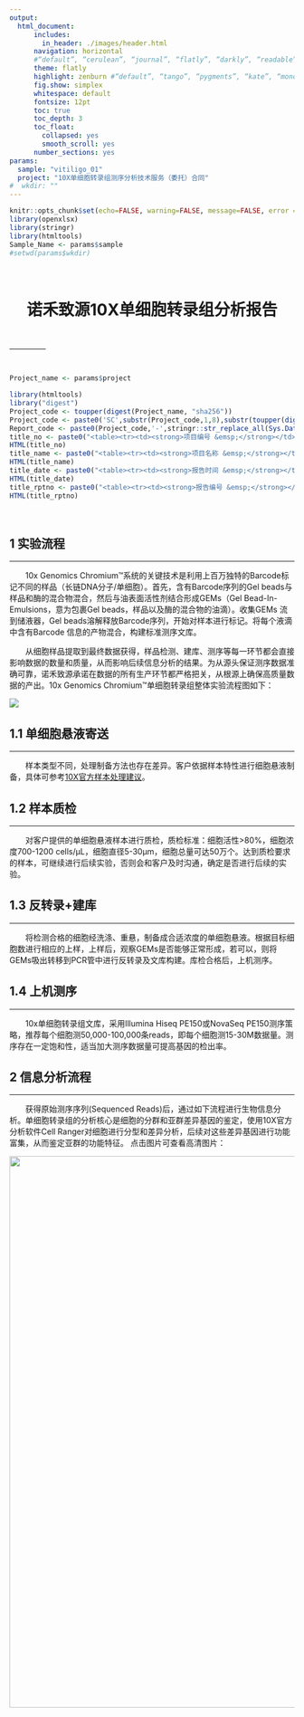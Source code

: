 ```yaml
---
output:
  html_document: 
      includes:
        in_header: ./images/header.html
      navigation: horizontal
      #“default”, “cerulean”, “journal”, “flatly”, “darkly”, “readable”, “spacelab”, “united”, “cosmo”, “lumen”, “paper”, “sandstone”, “simplex”, “yeti”
      theme: flatly
      highlight: zenburn #“default”, “tango”, “pygments”, “kate”, “monochrome”, “espresso”, “zenburn”, “haddock”, “breezedark”, “textmate”
      fig.show: simplex
      whitespace: default
      fontsize: 12pt
      toc: true
      toc_depth: 3
      toc_float:
        collapsed: yes
        smooth_scroll: yes
      number_sections: yes
params:
  sample: "vitiligo_01"
  project: "10X单细胞转录组测序分析技术服务（委托）合同"
#  wkdir: ""
---
```


```r
knitr::opts_chunk$set(echo=FALSE, warning=FALSE, message=FALSE, error = FALSE)
library(openxlsx)
library(stringr)
library(htmltools)
Sample_Name <- params$sample
#setwd(params$wkdir)
```

<br>
<div class="jumbotron">

<div class="fluid-row" id="header">
  <h1 class="title toc-ignore"><center>
  <strong>诺禾致源10X单细胞转录组分析报告</strong>
    </center></h1>
</div>
<br>

&emsp;  |  &emsp;
------- | --------
```r
Project_name <- params$project

library(htmltools)
library("digest")
Project_code <- toupper(digest(Project_name, "sha256"))
Project_code <- paste0('SC',substr(Project_code,1,8),substr(toupper(digest(Sys.info()['user'], 'md5')),1,8))
Report_code <- paste0(Project_code,'-',stringr::str_replace_all(Sys.Date(),'-',''))
title_no <- paste0("<table><tr><td><strong>项目编号 &emsp;</strong></td>  <td>",Project_code,"</td></tr></table> ")
HTML(title_no)
title_name <- paste0("<table><tr><td><strong>项目名称 &emsp;</strong></td>  <td>",Project_name,"</td></tr></table> ")
HTML(title_name)
title_date <- paste0("<table><tr><td><strong>报告时间 &emsp;</strong></td> <td>",Sys.Date(),"</td></tr></table>")
HTML(title_date)
title_rptno <- paste0("<table><tr><td><strong>报告编号 &emsp;</strong></td> <td>",Report_code,"</td></tr></table> <br> <br>")
HTML(title_rptno)
```

</div>


<br>








<div id="实验流程" class="section level1">
<h1><span class="header-section-number">1</span> <strong>实验流程</strong></h1>
<hr />
<p>&emsp;&emsp;10x Genomics Chromium™系统的关键技术是利用上百万独特的Barcode标记不同的样品（长链DNA分子/单细胞）。首先，含有Barcode序列的Gel beads与样品和酶的混合物混合，然后与油表面活性剂结合形成GEMs（Gel Bead-In-Emulsions，意为包裹Gel beads，样品以及酶的混合物的油滴）。收集GEMs 流到储液器，Gel beads溶解释放Barcode序列，开始对样本进行标记。将每个液滴中含有Barcode 信息的产物混合，构建标准测序文库。</p>
<p>&emsp;&emsp;从细胞样品提取到最终数据获得，样品检测、建库、测序等每一环节都会直接影响数据的数量和质量，从而影响后续信息分析的结果。为从源头保证测序数据准确可靠，诺禾致源承诺在数据的所有生产环节都严格把关，从根源上确保高质量数据的产出。10x Genomics Chromium™单细胞转录组整体实验流程图如下：</p>
<p><img class="normal" src="./images/experiment_process.png"></p>


<div id="单细胞悬液寄送" class="section level2">
<h2><span class="header-section-number">1.1</span> <strong>单细胞悬液寄送</strong></h2>
<hr />
<p>&emsp;&emsp;样本类型不同，处理制备方法也存在差异。客户依据样本特性进行细胞悬液制备，具体可参考<a href="https://community.10xgenomics.com/t5/Single-Cell-Sample-Prep/bd-p/sample-prep-single-cell">10X官方样本处理建议</a>。</p>
</div>
<div id="样本质检" class="section level2">
<h2><span class="header-section-number">1.2</span> <strong>样本质检</strong></h2>
<hr />
<p>&emsp;&emsp;对客户提供的单细胞悬液样本进行质检，质检标准：细胞活性&gt;80%，细胞浓度700-1200 cells/μL，细胞直径5-30μm，细胞总量可达50万个。达到质检要求的样本，可继续进行后续实验，否则会和客户及时沟通，确定是否进行后续的实验。</p>
</div>
<div id="反转录建库" class="section level2">
<h2><span class="header-section-number">1.3</span> <strong>反转录+建库</strong></h2>
<hr />
<p>&emsp;&emsp;将检测合格的细胞经洗涤、重悬，制备成合适浓度的单细胞悬液。根据目标细胞数进行相应的上样，上样后，观察GEMs是否能够正常形成，若可以，则将GEMs吸出转移到PCR管中进行反转录及文库构建。库检合格后，上机测序。</p>
</div>
<div id="上机测序" class="section level2">
<h2><span class="header-section-number">1.4</span> <strong>上机测序</strong></h2>
<hr />
<p>&emsp;&emsp;10x单细胞转录组文库，采用Illumina Hiseq PE150或NovaSeq PE150测序策略，推荐每个细胞测50,000-100,000条reads，即每个细胞测15-30M数据量。测序存在一定饱和性，适当加大测序数据量可提高基因的检出率。</p>


</div>
</div>
<div id="信息分析流程" class="section level1">
<h1><span class="header-section-number">2</span> <strong>信息分析流程</strong></h1>
<hr />
<p>&emsp;&emsp;获得原始测序序列(Sequenced Reads)后，通过如下流程进行生物信息分析。单细胞转录组的分析核心是细胞的分群和亚群差异基因的鉴定，使用10X官方分析软件Cell Ranger对细胞进行分型和差异分析，后续对这些差异基因进行功能富集，从而鉴定亚群的功能特征。 点击图片可查看高清图片：</p>
<p class="center">
<a href="src/images/pipeline.pdf" target="_blank"><img src="./images/pipeline.png" width="150%" height="50%" /></a>
</p>

</div>
<div id="质控分析" class="section level1">
<h1><span class="header-section-number">3</span> <strong>质控分析</strong></h1>
<div id="原始测序数据说明" class="section level2">
<h2><span class="header-section-number">3.1</span> <strong>原始测序数据说明</strong></h2>
<hr />
<p>&emsp;&emsp;高通量测序（如Illumina HiSeq PE125/PE150）下机得到的原始图像文件经CASAVA碱基识别转化为测序读段（Sequenced Reads），以FASTQ格式存储。FASTQ是一种存储生物序列及相应质量值的常用文本格式，以Illumina HiSeq PE150测序数据为例，双端长度均为150bp，10x文库read1的前26bp为细胞barcode和UMI信息，是区分read2来自哪个细胞的重要依据，26bp后的碱基为非有效数据，read2均为有效数据。</p>
<p>&emsp;&emsp;fastq格式文件中每个read由四行描述信息组成，如下所示：</p>
<pre><code>@ST-E00310:278:HF3GJALXX:5:1101:6745:1924 1:N:0:ACGCTCGA  
TTTGGGCCCTTGGCAATGAATGTTGCCACCACTGTTCTGGGTGCAGAGGGGAAATGG
+  
AA&amp;lt-FJFJ7J&amp;ltJJFFJJFJJJ&amp;ltFJJJJJJJJFJJJJFJJJJJAFJ7FJJJJ  
@ST-E00310:278:HF3GJALXX:5:1101:6908:1924 1:N:0:ACGCTCGA  </code></pre>
<p>&emsp;&emsp;上述文件中第一行以“@”开头，随后为Illumina测序标识符(Squence Identifiers)和描述文字；第二行是测序片段的碱基序列；第三行以“+”开头，随后为Illumina测序标识符(也可为空)；第四行是测序片段每个碱基相对应的测序质量值，该行中每个字符对应的ASCII值减去33，即为该碱基的测序质量值。</p>


</div>
<div id="rawdata数据质量评估" class="section level2">
<h2><span class="header-section-number">3.2</span> <strong>RawData数据质量评估</strong></h2>
<hr />
<p>&emsp;&emsp;通过测序可以获得海量的数据信息，如何从得到的数据中获取合格的数据是信息分析的基础。因此对下机数据进行质量控制（QC）是数据分析的首项内容。fastp是目前常用的数据质量评估软件。采用fastp对下机后的数据（raw reads）质量进行基本的统计。原始下机数据根据index，lane或测序的时间不同，统一按照样本名称-1,2,3,4…依次排序命名，R1、R2为样品的read1和read2。数据质量会直接影响后续信息分析的结果。统计原始数据的质量和产出情况，汇总结果如下表所示：</p>

```r
dataFilter <- read.table('./1.QC/1.dataTable/datatable.txt', header = TRUE)
DT::datatable(dataFilter,rownames = FALSE,
extensions ="Buttons", 
options = list(
dom = 'Bfrtip',
buttons = c('copy', 'csv', 'excel'),
fixedHeader = TRUE,
autoWidth = FALSE,
initComplete = htmlwidgets::JS(
    "function(settings, json) {",
    "$(this.api().table().header()).css({'background-color': '#4F94CD', 'color': '#fff'});",
    "}")
),
editable = list(target = 'row'))
```

<p class="tremark"><small>
<strong><font face="Times New Roman">LibraryID</font></strong>：文库号<br /> 
<strong><font face="Times New Roman">Sample name</font></strong>：样品名<br /> 
<strong><font face="Times New Roman">Raw reads</font></strong>：原始数据中的read pairs数<br /> 
<strong><font face="Times New Roman">Raw Bases(G)</font></strong>：原始数据的碱基数<br /> 
<strong><font face="Times New Roman">Q20(%)</font></strong>：Phred数值大于20的碱基占总碱基的百分比<br /> 
<strong><font face="Times New Roman">Q30(%)</font></strong>：Phred数值大于30的碱基占总碱基的百分比<br /> 
<strong><font face="Times New Roman">GC content(%)</font></strong>：clean reads中G与C占四种碱基的百分比
</small></p>
<p class="paragraph"><small>
<b>fastp QC-Report: </b><a href="QC-Report/QC-X101SC19102815-Z01-J002-B2-37.html" title="点击打开" target="_blank">QC-Report.html</a>
</small></p>


</div>
<div id="数据统计cell-ranger" class="section level2">
<h2><span class="header-section-number">3.3</span> <strong>数据统计(Cell Ranger)</strong></h2>
<hr />
<p>&emsp;&emsp;Cell Ranger是由10x genomic公司官方提供的专门用于其单细胞转录组数据分析的软件包。Cell Ranger将前面产生的fastq测序数据比对到参考基因组上进行细胞和UMI计数，生成细胞-基因表达矩阵。</p>
<p><font size="3"><strong>（1）比对</strong></p>
<p>&emsp;&emsp;Cell Ranger使用的比对软件是star，将reads比对到参考基因组上后使用GTF注释文件进行校正，并区分出外显子区、内含子区、基因间区。具体的区分规则为：至少50% 比对到外显子上reads记为外显子区、将比对到非外显子区且与内含子区有交集的reads记为内含子区、除此之外均为基因间区。具体算法可参考<a href="https://support.10xgenomics.com/single-cell-gene-expression/software/pipelines/latest/algorithms/overview">10X官网</a>。</p>
<p><font size="3"><strong>（2） 细胞计数</strong></p>
<p>&emsp;&emsp;Cell Ranger能够通过输入数据的barcode将每个细胞的reads区分出来，经过过滤筛选处理将统计出样品中的细胞数量、细胞的reads数和检测到的基因数。Cell Ranger 首先指定一个期望细胞数(N，默认为3000)，然后将barcodes按照各自的UMI总数由高到低进行排序，取前N个UMI数值的99%分位数为最大估算UMI总数(m)，将UMI数目超过m/10的barcodes作为最终捕获到的细胞。当有多个参考基因组（如人H和鼠M）时，Cell Ranger可以通过多基因组分析区分多物种混合建库的样品，主要根据barcode内每个物种对应的UMI数量进行区分，将其分成H和M两类。最后还会根据H，M各自UMI的分布和最大似然估计法估计多细胞比例(multiplet rate)，即(H,M)、(H,H)、(M,M)三种类型的多细胞占比。</p>
<p>&emsp;&emsp;Cell Ranger 3.0引入了一种改进的细胞计数算法，该算法能够更好地识别低RNA含量的细胞群体，特别是当低RNA含量的细胞与高RNA含量的细胞混合时。该算法分为两步：第一步用上面的方法确定高RNA含量的barcode；在第二步中，选择一组具有低UMI计数的barcode，这些barcode可能表示“空的”GEM分区，建立RNA图谱背景模型。利用Simple Good-Turing smoothing平滑算法，对典型空GEM集合中未观测到的基因进行非零模型估计。最后，将第一步中未作为细胞计数的barcode RNA图谱与背景模型进行比较，其RNA谱与背景模型存在较大差异的barcode用于低RNA含量的细胞计数。当有多个参考基因组（如人H和鼠M）时，Cell Ranger可以通过多基因组分析区分多物种混合建库的样品，主要根据barcode内每个物种对应的UMI数量进行区分，将其分成H和M两类。最后还会根据H，M各自UMI的分布和最大似然估计法估计多细胞比例(multiplet rate)，即(H,M)、(H,H)、(M,M)三种类型的多细胞占比。</p>
<p>&emsp;&emsp;基于Cell Ranger进行基本的数据分析，主要结果包括：实验捕获的细胞数目统计、检测到的gene数目统计、测序数据的产出和质量统计、参考基因组比对情况等。该项目每个样本的统计结果如下：</p>
<p>
</p>

```r
dataFilter <- read.csv(paste0('./2.Summary/',Sample_Name,'/metrics_summary.csv'))
DT::datatable(dataFilter,rownames = FALSE,
extensions ="Buttons", 
options = list(
dom = 'Bfrtip',
buttons = c('copy', 'csv', 'excel'),
fixedHeader = TRUE,
scrollX = TRUE, 
autoWidth = TRUE,
initComplete = htmlwidgets::JS(
    "function(settings, json) {",
    "$(this.api().table().header()).css({'background-color': '#4F94CD', 'color': '#fff'});",
    "}")
),
editable = list(target = 'row'))
```

<p>
</p>
<p class="tremark"><small>
<strong><font face="Times New Roman">Estimated Number of Cells</font></strong>：预估到的细胞数量，根据rawdata中每条reads的barcode和UMI信息,估算的细胞总数<br /> 
<strong><font face="Times New Roman">Mean Reads per Cell</font></strong>：根据测序数据量及细胞数量，计算得到的平均每个细胞中测到的reads数量<br />
<strong><font face="Times New Roman">Median Genes per Cell</font></strong>：单个细胞中检测到基因数目的中位数<br /> 
<strong><font face="Times New Roman">Number of Reads</font></strong>：测序得到总reads数<br />
<strong><font face="Times New Roman">Valid Barcodes</font></strong>：有效的barcodes数目<br />
<strong><font face="Times New Roman">Reads Mapped Confidently to Transcriptome</font></strong>：比对到转录本上的reads占整体的比例<br /> 
<strong><font face="Times New Roman">Reads Mapped Confidently to Exonic Regions</font></strong>：比对到外显子上的reads占整体的比例<br /> 
<strong><font face="Times New Roman">Reads Mapped Confidently to Intronic Regions</font></strong>：比对到内含子上的reads占整体的比例<br /> 
<strong><font face="Times New Roman">Reads Mapped Confidently to Intergenic Regions</font></strong>：比对到基因间区的reads占整体的比例<br /> 
<strong><font face="Times New Roman">Sequencing Saturation</font></strong>：测序的饱和度<br /> 
<strong><font face="Times New Roman">Q30 Bases in Barcode</font></strong>：barcode的Q30值<br /> 
<strong><font face="Times New Roman">Q30 Bases in RNA Read</font></strong>：测序序列的Q30值<br /> 
<strong><font face="Times New Roman">Q30 Bases in UMI</font></strong>：UMI 的Q30值<br /> 
<strong><font face="Times New Roman">Estimated Number of Cells</font></strong>：预估的细胞数量<br /> 
<strong><font face="Times New Roman">Fraction Reads in Cells</font></strong>：细胞中有效reads的比例<br /> 
<strong><font face="Times New Roman">Mean Reads per Cell</font></strong>：单个细胞中的平均reads数<br /> 
<strong><font face="Times New Roman">Median Genes per Cell</font></strong>：单个细胞中检测到基因数目的中位数<br /> 
<strong><font face="Times New Roman">Total Genes Detected</font></strong>：检测到的总基因数量<br />
<strong><font face="Times New Roman">Median UMI Counts per Cell</font></strong>：单个细胞中UMI counts的中位数<br />
</small></p>
<p>CellRanger web 详细报告如下超链接：</p>
<p class="paragraph"><small>
<strong><font face="Times New Roman">SRR7722937</font></strong>: <a href="./Result/2.Summary/SRR7722937/web_summary.html" title="点击打开" target="_blank">SRR7722937_web_summary.html</a>
</small></p>


</div>
<div id="细胞过滤cell-filtering" class="section level2">
<h2><span class="header-section-number">3.4</span> <strong>细胞过滤(Cell filtering)</strong></h2>
<hr />
<p>&emsp;&emsp;得到Cell Ranger生成的基因表达矩阵之后，我们会根据基因检出数，线粒体UMI占比等指标对细胞进行再次过滤（针对人、小鼠、大鼠样本类型），并使用DoubletFinder预测 scRNA-sequecing data中的doublets，去除数据集中的多细胞，以保证后续分析结果的可靠性和准确性。每个样本细胞的基因检出数，Cell QC 信息如下：</p>

```r
dataFilter <- read.csv(paste0('./3.Cell_filtering/',Sample_Name,'/',Sample_Name,'_filtered_information.csv'))
DT::datatable(dataFilter,rownames = FALSE,
extensions ="Buttons", 
options = list(
dom = 'Bfrtip',
buttons = c('copy', 'csv', 'excel'),
fixedHeader = TRUE,
scrollX = TRUE, 
autoWidth = TRUE,
initComplete = htmlwidgets::JS(
    "function(settings, json) {",
    "$(this.api().table().header()).css({'background-color': '#4F94CD', 'color': '#fff'});",
    "}")
),
editable = list(target = 'row'))
```

<p>
</p>
<p class="tremark"><small>
<strong><font face="Times New Roman">min.cells</font></strong>：基因有表达的最小细胞数，即基因至少在几个细胞中表达，小于该值的基因被过滤掉<br /> 
<strong><font face="Times New Roman">low.thresholds_nGene</font></strong>：细胞检出基因数的最小阈值，即小于该值的细胞被过滤掉<br /> 
<strong><font face="Times New Roman">high.thresholds_nGene</font></strong>：细胞检出基因数的最大阈值，即大于该值的细胞被过滤掉<br /> 
<strong><font face="Times New Roman">high.thresholds_percent.mito</font></strong>：线粒体基因UMI占比的最大阈值，即大于该值的细胞被过滤掉<br /> 
<strong><font face="Times New Roman">high.thresholds_percent.HB</font></strong>：红细胞基因UMI最大占比的阈值，即大于该值的细胞被过滤掉<br /> 
<strong><font face="Times New Roman">gene_number</font></strong>：过滤前的基因数目 <br /> 
<strong><font face="Times New Roman">cell_number</font></strong>：过滤前的细胞数目<br /> 
<strong><font face="Times New Roman">nGene_median</font></strong>：过滤前基因检出数的中值<br />
<strong><font face="Times New Roman">gene_number_filtered</font></strong>：过滤后的基因数目<br /> 
<strong><font face="Times New Roman">cell_number_filtered</font></strong>：过滤后的细胞数目<br /> 
<strong><font face="Times New Roman">nGene_median_filtered</font></strong>：过滤后基因检出数的中值<br />
</small></p>
<p>
</p>
<p>对上述过滤条件的可视化结果如下：</p>

<div>
<ul class="btn-group">
<li class="dropdown active" style="list-style-type: none;">
<a href="#" class="btn btn-primary dropdown-toggle btn-sm" data-toggle="dropdown" aria-expanded="false"><strong>Cell filtering</strong><span class="caret"></span> </a>
<ul class="dropdown-menu">

```r
fnm <- dir(paste0('./3.Cell_filtering/',Sample_Name), pattern = 'cluster_UMAP.png|cluster_UMAP_single_doublt.png|nGene_nUMI_mito_HB.png|nGene_nUMI_mito_HB_relation.png', recursive = TRUE)
fnm <- str_replace(fnm,'.png','')
pnm <- paste0('<li class><a href="#Cell_filtering', fnm, '" data-toggle="tab" aria-expanded="false">', fnm, '</a></li>')
dnm <- pnm[[1]]
for (p in pnm[-1]) {
  dnm <- paste0(dnm,p)
}
HTML(dnm)
```

</ul>
</li>
</ul>
<div id="myTabContent" class="tab-content" align="center">

```r
contn <- paste0('<div id="Cell_filtering', fnm, '" class="tab-pane fade"><img src="./3.Cell_filtering/',Sample_Name, '/',fnm, '.png" /></div>')
dcont <- paste0('<div id="Cell_filtering', fnm[[1]], '" class="tab-pane fade active in"><img src="./3.Cell_filtering/',Sample_Name, '/', fnm[[1]], '.png" /></div>')
for (q in contn[-1]) {
  dcont <- paste0(dcont, q)
}
HTML(dcont)
```
</div>
</div>

<p class="tremark"><small>
<strong><font face="Times New Roman">cluster_UMAP</font></strong>：未去除多细胞时的Seurat 绘制UMAP结果<br /> 
<strong><font face="Times New Roman">cluster_UMAP_single_doublt</font></strong>：多细胞检出UMAP展示：Doublet为DoubletFinder识别的多细胞<br /> 
<strong><font face="Times New Roman">nGene_nUMI_mito_HB</font></strong>：Seurat 绘制 nCount/nFeatuer/mito/HB占比分布情况<br /> 
<strong><font face="Times New Roman">nGene_nUMI_mito_HB_relation</font></strong>：Seurat 绘制 nFeatuer/mito/HB随nCount的变化关系<br /> 
<small><strong><font face="Times New Roman" color="#FF0000">注：</strong>Cell filtering 使用的软件包是Seurat和DoubletFinder，这里的分群结果只是初步质控可视化展示，不是最终分群结果</font>。</small>
</small></p>
<p>
</p>


</div>
<div id="样本tsneumap分型分析" class="section level2">
<h2><span class="header-section-number">3.5</span> <strong>样本tSNE/UMAP分型分析</strong></h2>
<hr />
<p>&emsp;&emsp;基于过滤之后的细胞-基因表达矩阵，Cell Ranger通过降维和聚类进行细胞分型，具体如下：</p>
<p>1）降维</p>
<p>&emsp;&emsp;主成分分析（PCA，Principal Component Analysis），是一种应用方差分解，对多维数据进行降维，从而提取出数据中最主要结构的方法。应用PCA分析， 能够提取出最大程度反映细胞间表达模式差异的几个坐标轴（比如降到10维,即前10个主成分），将多维数据的差异反映在低维度上，进而揭示复杂数据背后的简单规律。t-分布邻域嵌入算法（t-SNE，t-Stochastic Neighbor Embedding）与UMAP（一致流形逼近与投影，Uniform Manifold Approximation and Projection）是目前机器学习领域非常流行的对高维度数据进行降维的非线性非监督降维方法，可以有效地将高维度数据转换成二维图像。Cell Ranger将PCA降维后的数据传递到t-SNE与UMAP进行二维可视化展示(Van der Maaten, 2014)，细胞之间的基因表达模式越相似，在t-SNE/UMAP图中的距离也越接近。</p>
<p>2）聚类</p>
<p>&emsp;&emsp;Cell Ranger使用两种不同的方法用于对表达相似的细胞聚类:</p>
<ul>
<li>Graph-based</li>
</ul>
<p>&emsp;&emsp;图聚类算法包括两步：首先用PCA降维的数据构建一个细胞间的k近邻稀疏矩阵，即将一个细胞与其欧式距离上最近的k个细胞聚为一类，然后在此基础上用Louvain算法进行模块优化(Blondel, Guillaume, Lambiotte, &amp; Lefebvre, 2008)，旨在找到图中高度连接的模块。最后通过层次聚类将位于同一区域内没有差异表达基因(B-H adjusted p-value 低于0.05)的cluster进一步融合，重复该过程直到没有clusters可以合并。</p>
<ul>
<li>K-Means</li>
</ul>
<p>&emsp;&emsp;k-means算法随机在PCA降维的空间中适当选取k个聚类质心点，对于每一个细胞计算其应该属于的cluster，然后对于每一个cluster重新计算该cluster的质心，重复该过程直到收敛。注意这里的k是事先给定的亚群数目（与图聚类算法的k意义不同），质心代表对属于同一个cluster的细胞中心点的猜测。k-means可说是最简单、最经典的聚类算法。</p>
<p>&emsp;&emsp;每个样本Graph-based和K-Means分型结果的tSNE结果展示如下。如果信息搜集表中含有多样本整合分析，则会展示多样本tSNE/UMAP图(以cluster或样本标记)。</p>


<div>
<ul class="btn-group">
<li class="dropdown active" style="list-style-type: none;">
<a href="#" class="btn btn-primary dropdown-toggle btn-sm" data-toggle="dropdown" aria-expanded="false"><strong>tSNE/UMAP</strong><span class="caret"></span> </a>
<ul class="dropdown-menu">

```r
fnm <- dir(paste0('./4.1.Analysis_CellRanger/', Sample_Name),pattern = '_graphbased_clustering.png|_allkmeans_clustering.png|_allkmeans_clustering_umap.png', recursive = TRUE)
fnm <- str_replace(fnm,'.png','')
fullnm <- stringr::str_replace_all(fnm,'/','>')
idnm <- stringr::str_replace_all(fnm,'/','')
pnm <- paste0('<li class><a href="#CellRanger', idnm, '" data-toggle="tab" aria-expanded="false">', fullnm, '</a></li>')
dnm <- pnm[[1]]
for (p in pnm[-1]) {
  dnm <- paste0(dnm,p)
}
HTML(dnm)
```

</ul>
</li>
</ul>
<div id="myTabContent" class="tab-content" align="center">

```r
contn <- paste0('<div id="CellRanger', idnm, '" class="tab-pane fade"><img src="./4.1.Analysis_CellRanger/',Sample_Name, '/',fnm,'.png" /></div>')
dcont <- paste0('<div id="CellRanger', idnm[[1]], '.png" class="tab-pane fade active in"><img src="./4.1.Analysis_CellRanger/',Sample_Name, '/', fnm[[1]], '.png" /></div>')
for (q in contn[-1]) {
  dcont <- paste0(dcont, q)
}
HTML(dcont)
```
</div>
</div>




<ul>
<li>不同聚类结果比较</li>
</ul>
<p>&emsp;&emsp;桑基图是一种方便说明信息流动的图形，我们可用于比较不同聚类分群的簇间关系，用来表示分群之间转换。示例如下，点击图片可查看高清图片：</p>


```r
fnm <- dir('./4.1.Analysis_CellRanger', pattern = '_ggalluvial.png', recursive = TRUE, full.names = TRUE)
knitr::include_graphics(fnm[1])
```

<p>见结果文件： Analysis_CellRanger/SampleName/analysis/clustering/graphclust/*ggalluvial.{pdf,png}</p>


</div>
<div id="差异基因展示" class="section level2">
<h2><span class="header-section-number">3.6</span> <strong>差异基因展示</strong></h2>
<hr />
<p>&emsp;&emsp;为了找到不同细胞亚群之间的差异基因，Cell Ranger使用简单快速的sSeq方法(基于负二项检验; Yu, Huber, &amp; Vitek, 2013)。当UMI counts数值较大时，为加快分析速度，Cell Ranger会自动切换到edgeR进行beta检验(Robinson &amp; Smyth, 2007)。通过样品的一个亚群与该样品的所有其他亚群进行比较，得到该亚群细胞与其他亚群细胞之间的差异基因列表。针对各cluster中差异高表达的基因以多种形式进行展示，结题报告中以信息搜集表中填写的第一个样本的Graph-based聚类结果为例进行展示。</p>
<div id="差异基因violin图形展示" class="section level3">
<h3><span class="header-section-number">3.6.1</span> <strong>差异基因Violin图形展示</strong></h3>
<hr />
<p>&emsp;&emsp;挑选每个cluster top3（按logFC排序）高表达基因观察其在不同cluster中的表达情况，绘制小提琴图，如下图所示：</p>


<div>
<ul class="btn-group">
<li class="dropdown active" style="list-style-type: none;">
<a href="#" class="btn btn-primary dropdown-toggle btn-sm" data-toggle="dropdown" aria-expanded="false"><strong>差异基因Violin图</strong><span class="caret"></span> </a>
<ul class="dropdown-menu">

```r
fnm <- dir(paste0('./4.1.Analysis_CellRanger/',Sample_Name), pattern = '_gene_violin.png', recursive = TRUE)
fnm <- str_replace(fnm,'.png','')
fullnm <- stringr::str_replace_all(fnm,'/','>')
tnm <- stringr::str_replace_all(fnm,'/','')
pnm <- paste0('<li class><a href="#geneViolin', tnm, '" data-toggle="tab" aria-expanded="false">', fullnm, '</a></li>')
dnm <- pnm[[1]]
for (p in pnm[-1]) {
  dnm <- paste0(dnm,p)
}
HTML(dnm)
```

</ul>
</li>
</ul>
<div id="myTabContent" class="tab-content" align="center">

```r
contn <- paste0('<div id="geneViolin', tnm, '" class="tab-pane fade"><img src="./4.1.Analysis_CellRanger/',Sample_Name,  '/',fnm, '.png" /></div>')
dcont <- paste0('<div id="geneViolin', tnm[[1]], '" class="tab-pane fade active in"><img src="./4.1.Analysis_CellRanger/',Sample_Name,  '/',fnm[[1]], '.png" /></div>')
for (q in contn[-1]) {
  dcont <- paste0(dcont, q)
}
HTML(dcont)
```
</div>
</div>




</div>
<div id="差异基因tsneumap图形展示" class="section level3">
<h3><span class="header-section-number">3.6.2</span> <strong>差异基因tSNE/UMAP图形展示</strong></h3>
<hr />
<p>&emsp;&emsp;t-分布邻域嵌入算法（t-SNE）与UMAP（一致流形逼近与投影，Uniform Manifold Approximation and Projection）维数约减算法能有效地将大数据集投射到两个或三个维度，从而使得相似的细胞聚集在一起。基于t-SNE分型结果，挑选所有cluster的top9（按logFC排序）高表达基因进行特异标注，可获得每个差异基因在各cluster中的表达情况。如下图所示：</p>

<div>
<ul class="btn-group">
<li class="dropdown active" style="list-style-type: none;">
<a href="#" class="btn btn-primary dropdown-toggle btn-sm" data-toggle="dropdown" aria-expanded="false"><strong>差异基因tSNE/UMAP图</strong><span class="caret"></span> </a>
<ul class="dropdown-menu">

```r
fnm <- dir(paste0('./4.1.Analysis_CellRanger/',Sample_Name), pattern = '_gene.umap.png|_gene.tsne.png', recursive = TRUE)
fnm <- str_replace(fnm,'.png','')
fullnm <- stringr::str_replace_all(fnm,'/','>')
tnm <- stringr::str_replace_all(fnm,'/','')
pnm <- paste0('<li class><a href="#umaptsne', tnm, '" data-toggle="tab" aria-expanded="false">', fullnm, '</a></li>')
dnm <- pnm[[1]]
for (p in pnm[-1]) {
  dnm <- paste0(dnm,p)
}
HTML(dnm)
```

</ul>
</li>
</ul>
<div id="myTabContent" class="tab-content" align="center">

```r
contn <- paste0('<div id="umaptsne', tnm, '" class="tab-pane fade"><img src="./4.1.Analysis_CellRanger/',Sample_Name, '/', fnm, '.png" /></div>')
dcont <- paste0('<div id="umaptsne', tnm[[1]], '" class="tab-pane fade active in"><img src="./4.1.Analysis_CellRanger/',Sample_Name,  '/',fnm[[1]], '.png" /></div>')
for (q in contn[-1]) {
  dcont <- paste0(dcont, q)
}
HTML(dcont)
```
</div>
</div>




</div>
<div id="差异基因聚类热图展示" class="section level3">
<h3><span class="header-section-number">3.6.3</span> <strong>差异基因聚类热图展示</strong></h3>
<hr />
<p>&emsp;&emsp;将各个cluster鉴定到的top 差异基因进行整体热图展示，同一个cluster内的差异基因表达量会高于其他组，将log10(UMI+1)值进行归一化转换并进行聚类，热图中红色表示高表达，蓝色表示低表达。聚类热图如下图所示：</p>

<div>
<ul class="btn-group">
<li class="dropdown active" style="list-style-type: none;">
<a href="#" class="btn btn-primary dropdown-toggle btn-sm" data-toggle="dropdown" aria-expanded="false"><strong>差异基因聚类热图</strong><span class="caret"></span> </a>
<ul class="dropdown-menu">

```r
fnm <- dir(paste0('./4.1.Analysis_CellRanger/',Sample_Name), pattern = '_graphclust_heatmap.png', recursive = TRUE)
fnm <- str_replace(fnm,'.png','')
fullnm <- stringr::str_replace_all(fnm,'/','>')
tnm <- stringr::str_replace_all(fnm,'/','')
pnm <- paste0('<li class><a href="#graphclust_heatmap', tnm, '" data-toggle="tab" aria-expanded="false">', fullnm, '</a></li>')
dnm <- pnm[[1]]
for (p in pnm[-1]) {
  dnm <- paste0(dnm,p)
}
HTML(dnm)
```

</ul>
</li>
</ul>
<div id="myTabContent" class="tab-content" align="center">

```r
contn <- paste0('<div id="graphclust_heatmap', tnm, '" class="tab-pane fade"><img src="./4.1.Analysis_CellRanger/',Sample_Name, '/', fnm, '.png" /></div>')
dcont <- paste0('<div id="graphclust_heatmap', tnm[[1]], '" class="tab-pane fade active in"><img src="./4.1.Analysis_CellRanger/',Sample_Name, '/', fnm[[1]], '.png" /></div>')
for (q in contn[-1]) {
  dcont <- paste0(dcont, q)
}
HTML(dcont)
```
</div>
</div>




</div>
</div>
<div id="功能富集分析" class="section level2">
<h2><span class="header-section-number">3.7</span> <strong>功能富集分析</strong></h2>
<hr />
<p>&emsp;&emsp;通过对不同聚类方式每个cluster差异高表达基因进行富集分析，可以找到每个cluster差异高表达基因与哪些生物学功能或通路显著性相关。诺禾致源采用clusterProfiler软件对每个cluster差异高表达基因集进行GO功能富集分析，KEGG通路富集分析。结题报告展示的表格是信息搜集表中填写的第一个样本以Graph-based聚类方式得到的cluster1差异高表达基因集的富集分析结果。结题报告展示的图片是该样本以Graph-based聚类方式得到的所有cluster差异高表达基因集的富集分析结果。</p>


<div id="go功能富集" class="section level3">
<h3><span class="header-section-number">3.7.1</span> <strong>GO功能富集</strong></h3>
<hr />
<p>&emsp;&emsp;GO(Gene Ontology)是描述基因功能的综合性数据库，可分为分子功能（Molecular Function），生物过程（biological process）和细胞组成（cellular component）三个部分。GO富集以padj小于0.05为显著富集，富集结果如下表所示，见结果文件：4.Enrichment/GO：</p>



```r
go_csv <- dir(paste0('./6.Enrichment/GO/',Sample_Name), pattern = '_GOenrich.csv', recursive = TRUE, full.names = TRUE)
#go_csv <- go_csv[grepl('CellRanger',go_csv)]
dataFilter <- read.csv(go_csv[1])
DT::datatable(dataFilter,rownames = FALSE,
options = list(
scrollX = TRUE, 
fixedHeader = TRUE,
autoWidth = TRUE,
columnDefs = list(list(className = 'dt-center', targets = c(1,3:9)),list(width = '550', targets = c(2))),
initComplete = htmlwidgets::JS(
    "function(settings, json) {",
    "$(this.api().table().header()).css({'background-color': '#4F94CD', 'color': '#fff'});",
    "}")
),
editable = list(target = 'row'))
```


</div>
<p class="tremark"><small>
<strong><font face="Times New Roman">Category</font></strong>：GO数据库<br /> 
<strong><font face="Times New Roman">ID</font></strong>：GO编号<br /> 
<strong><font face="Times New Roman">Description</font></strong>：GO编号对应的功能描述<br /> 
<strong><font face="Times New Roman">GeneRatio</font></strong>：注释到GO编号上的cluster差异高表达基因数与cluster差异高表达基因总数的比值<br /> 
<strong><font face="Times New Roman">BgRatio</font></strong>：注释到GO编号上的背景基因数与背景基因总数的比值<br /> 
<strong><font face="Times New Roman">pvalue</font></strong>：显著性检验p值<br /> 
<strong><font face="Times New Roman">padj</font></strong>：校正后的p值<br /> 
<strong><font face="Times New Roman">geneID</font></strong>：注释到GO编号上的差异基因ID<br /> 
<strong><font face="Times New Roman">geneName</font></strong>：注释到GO编号上的差异基因名称<br />
<strong><font face="Times New Roman">Count</font></strong>：注释到GO编号上的基因数
</small></p>


<p>&emsp;&emsp;从GO富集分析结果中，选取最显著的30个Term绘制柱状图进行展示，若不足30个，则绘制所有Term信息，结果如下图所示，见结果文件：4.Enrichment/GO：</p>

<div>
<ul class="btn-group">
<li class="dropdown active" style="list-style-type: none;">
<a href="#" class="btn btn-primary dropdown-toggle btn-sm" data-toggle="dropdown" aria-expanded="false"><strong>GO Bar</strong><span class="caret"></span> </a>
<ul class="dropdown-menu">

```r
fnm <- dir(paste0('./6.Enrichment/GO/',Sample_Name), pattern = '_GO_bar.png', recursive = TRUE)
#fnm <- fnm[grepl('CellRanger',fnm)]
fnm <- str_replace(fnm,'.png','')
fullnm <- stringr::str_replace_all(fnm,'/','>')
tnm <- stringr::str_replace_all(fnm,'/','')
pnm <- paste0('<li class><a href="#goBar', tnm, '" data-toggle="tab" aria-expanded="false">', fullnm, '</a></li>')
dnm <- pnm[[1]]
for (p in pnm[-1]) {
  dnm <- paste0(dnm,p)
}
HTML(dnm)
```

</ul>
</li>
</ul>
<div id="myTabContent" class="tab-content" align="center">

```r
contn <- paste0('<div id="goBar', tnm, '" class="tab-pane fade"><img src="./6.Enrichment/GO/',Sample_Name,  '/',fnm, '.png" /></div>')
dcont <- paste0('<div id="goBar', tnm[[1]], '" class="tab-pane fade active in"><img src="./6.Enrichment/GO/',Sample_Name,  '/',fnm[[1]], '.png" /></div>')
for (q in contn[-1]) {
  dcont <- paste0(dcont, q)
}
HTML(dcont)
```
</div>
</div>



<p>&emsp;&emsp;从GO富集分析结果中，选取最显著的30个Term绘制散点图进行展示，若不足30个，则绘制所有Term信息，结果如下图所示，见结果文件：4.Enrichment/GO：</p>

<div>
<ul class="btn-group">
<li class="dropdown active" style="list-style-type: none;">
<a href="#" class="btn btn-primary dropdown-toggle btn-sm" data-toggle="dropdown" aria-expanded="false"><strong>GO Dot</strong><span class="caret"></span> </a>
<ul class="dropdown-menu">

```r
fnm <- dir(paste0('./6.Enrichment/GO/',Sample_Name), pattern = '_GO_dot.png', recursive = TRUE)
#fnm <- fnm[grepl('CellRanger',fnm)]
fnm <- str_replace(fnm,'.png','')
fullnm <- stringr::str_replace_all(fnm,'/','>')
tnm <- stringr::str_replace_all(fnm,'/','')
pnm <- paste0('<li class><a href="#goDot', tnm, '" data-toggle="tab" aria-expanded="false">', fullnm, '</a></li>')
dnm <- pnm[[1]]
for (p in pnm[-1]) {
  dnm <- paste0(dnm,p)
}
HTML(dnm)
```

</ul>
</li>
</ul>
<div id="myTabContent" class="tab-content" align="center">

```r
contn <- paste0('<div id="goDot', tnm, '" class="tab-pane fade"><img src="./6.Enrichment/GO/',Sample_Name, '/', fnm, '.png" /></div>')
dcont <- paste0('<div id="goDot', tnm[[1]], '" class="tab-pane fade active in"><img src="./6.Enrichment/GO/',Sample_Name, '/', fnm[[1]], '.png" /></div>')
for (q in contn[-1]) {
  dcont <- paste0(dcont, q)
}
HTML(dcont)
```
</div>
</div>




</div>
<div id="kegg通路富集" class="section level3">
<h3><span class="header-section-number">3.7.2</span> <strong>KEGG通路富集</strong></h3>
<hr />
<p>&emsp;&emsp;KEGG(Kyoto Encyclopedia of Genes and Genomes)是整合了基因组、化学和系统功能信息的综合性数据库。KEGG富集以padj小于0.05为显著富集，富集结果如下表所示，见结果文件：4.Enrichment/KEGG：</p>


```r
kegg_csv <- dir(paste0('./6.Enrichment/KEGG/',Sample_Name), pattern = '_KEGGenrich.csv', recursive = TRUE, full.names = TRUE)
#kegg_csv <- kegg_csv[grepl('CellRanger',kegg_csv)]
dataFilter <- read.csv(kegg_csv[1])
DT::datatable(dataFilter,rownames = FALSE,
options = list(
scrollX = TRUE, 
fixedHeader = TRUE,
autoWidth = TRUE,
columnDefs = list(list(className = 'dt-center', targets = c(2:7)),list(width = '450', targets = c(1))),
initComplete = htmlwidgets::JS(
    "function(settings, json) {",
    "$(this.api().table().header()).css({'background-color': '#4F94CD', 'color': '#fff'});",
    "}")
),
editable = list(target = 'row'))
```



<p class="tremark"><small>
<strong><font face="Times New Roman">KEGGID</font></strong>：KEGG通路编号<br /> 
<strong><font face="Times New Roman">Description</font></strong>：KEGG通路编号对应的功能描述<br /> 
<strong><font face="Times New Roman">GeneRatio</font></strong>：注释到KEGG通路编号上的cluster差异高表达基因数与cluster差异高表达基因总数的比值<br /> 
<strong><font face="Times New Roman">BgRatio</font></strong>：注释到KEGG通路编号上的背景基因数与背景基因总数的比值<br /> 
<strong><font face="Times New Roman">pvalue</font></strong>：显著性检验p值<br /> 
<strong><font face="Times New Roman">padj</font></strong>：校正后的p值<br /> 
<strong><font face="Times New Roman">geneID</font></strong>：注释到KEGG通路编号上的基因<br /> 
<strong><font face="Times New Roman">geneName</font></strong>：注释到KEGG通路编号上的差异基因名称<br /> 
<strong><font face="Times New Roman">KEGG_ID</font></strong>：富集到该通路的cluster差异高表达基因对应的KEGG_ID，即KEGG官网中每个pathway节点中基因的Entry<br /> 
<strong><font face="Times New Roman">Entrez_ID</font></strong>：富集到该通路的cluster差异高表达基因对应的NCBI-GeneID<br /> 
<strong><font face="Times New Roman">Count</font></strong>：注释到KEGG通路编号上的基因数<br />
</small></p>


<p>&emsp;&emsp;从KEGG富集结果中，选取最显著的20个通路绘制柱状图进行展示，若不足20个，则绘制所有通路信息，结果如下图所示，见结果文件：4.Enrichment/KEGG：</p>

<div>
<ul class="btn-group">
<li class="dropdown active" style="list-style-type: none;">
<a href="#" class="btn btn-primary dropdown-toggle btn-sm" data-toggle="dropdown" aria-expanded="false"><strong>KEGG Bar</strong><span class="caret"></span> </a>
<ul class="dropdown-menu">

```r
fnm <- dir(paste0('./6.Enrichment/KEGG/',Sample_Name), pattern = '_kegg_bar.png', recursive = TRUE)
#fnm <- fnm[grepl('CellRanger',fnm)]
fnm <- str_replace(fnm,'.png','')
fullnm <- stringr::str_replace_all(fnm,'/','>')
tnm <- stringr::str_replace_all(fnm,'/','')
pnm <- paste0('<li class><a href="#keggBar', tnm, '" data-toggle="tab" aria-expanded="false">', fullnm, '</a></li>')
dnm <- pnm[[1]]
for (p in pnm[-1]) {
  dnm <- paste0(dnm,p)
}
HTML(dnm)
```

</ul>
</li>
</ul>
<div id="myTabContent" class="tab-content" align="center">

```r
contn <- paste0('<div id="keggBar', tnm, '" class="tab-pane fade"><img src="./6.Enrichment/KEGG/',Sample_Name, '/', fnm, '.png" /></div>')
dcont <- paste0('<div id="keggBar', tnm[[1]], '" class="tab-pane fade active in"><img src="./6.Enrichment/KEGG/',Sample_Name, '/', fnm[[1]], '.png" /></div>')
for (q in contn[-1]) {
  dcont <- paste0(dcont, q)
}
HTML(dcont)
```
</div>
</div>




<p>&emsp;&emsp;从KEGG富集结果中，选取最显著的20个通路绘制散点图进行展示，若不足20个，则绘制所有通路信息，结果如下图所示，见结果文件：4.Enrichment/KEGG：</p>

<div>
<ul class="btn-group">
<li class="dropdown active" style="list-style-type: none;">
<a href="#" class="btn btn-primary dropdown-toggle btn-sm" data-toggle="dropdown" aria-expanded="false"><strong>KEGG Dot</strong><span class="caret"></span> </a>
<ul class="dropdown-menu">

```r
fnm <- dir(paste0('./6.Enrichment/KEGG/',Sample_Name), pattern = '_kegg_dot.png', recursive = TRUE)
#fnm <- fnm[grepl('CellRanger',fnm)]
fnm <- str_replace(fnm,'.png','')
fullnm <- stringr::str_replace_all(fnm,'/','>')
tnm <- stringr::str_replace_all(fnm,'/','')
pnm <- paste0('<li class><a href="#keggDot', tnm, '" data-toggle="tab" aria-expanded="false">', fullnm, '</a></li>')
dnm <- pnm[[1]]
for (p in pnm[-1]) {
  dnm <- paste0(dnm,p)
}
HTML(dnm)
```

</ul>
</li>
</ul>
<div id="myTabContent" class="tab-content" align="center">

```r
contn <- paste0('<div id="keggDot', tnm, '" class="tab-pane fade"><img src="./6.Enrichment/KEGG/',Sample_Name, '/', fnm, '.png" /></div>')
dcont <- paste0('<div id="keggDot', tnm[[1]], '" class="tab-pane fade active in"><img src="./6.Enrichment/KEGG/',Sample_Name, '/', fnm[[1]], '.png" /></div>')
for (q in contn[-1]) {
  dcont <- paste0(dcont, q)
}
HTML(dcont)
```
</div>
</div>



<p>&emsp;&emsp;从KEGG富集结果中，选取显著通路图并标记显著差异的基因，结果如下图所示，见结果文件：4.Enrichment/KEGG/{sample}/{graphclust/kmeans_*_clusters}/pathway_plot/{Cluster}：</p>

<div>
<ul class="btn-group">
<li class="dropdown active" style="list-style-type: none;">
<a href="#" class="btn btn-primary dropdown-toggle btn-sm" data-toggle="dropdown" aria-expanded="false"><strong>Pathway</strong><span class="caret"></span> </a>
<ul class="dropdown-menu">

```r
fnm <- dir(paste0('./6.Enrichment/KEGG/',Sample_Name), pattern = '.pathview.png', recursive = TRUE)
#fnm <- fnm[grepl('CellRanger',fnm)][1]
fnm <- str_replace(fnm,'.png','')
fullnm <- stringr::str_replace_all(fnm,'/','>')
tnm <- stringr::str_replace_all(fnm,'/','')
pnm <- paste0('<li class><a href="#pathview', tnm, '" data-toggle="tab" aria-expanded="false">', fullnm, '</a></li>')
dnm <- pnm[[1]]
for (p in pnm[-1]) {
  dnm <- paste0(dnm,p)
}
HTML(dnm)
```

</ul>
</li>
</ul>
<div id="myTabContent" class="tab-content" align="center">

```r
contn <- paste0('<div id="pathview', tnm, '" class="tab-pane fade"><img src="./6.Enrichment/KEGG/',Sample_Name, '/', fnm, '.png" /></div>')
dcont <- paste0('<div id="pathview', tnm[[1]], '" class="tab-pane fade active in"><img src="./6.Enrichment/KEGG/',Sample_Name, '/', fnm[[1]], '.png" /></div>')
for (q in contn[-1]) {
  dcont <- paste0(dcont, q)
}
HTML(dcont)
```
</div>
</div>



<p>&emsp;&emsp;为便于查看每个cluster差异高表达基因在通路图中的分布情况，我们将每个cluster差异高表达基因标注到通路图中，查看方法如下：拿到全部分析结果后，打开results结果目录中Enrichment文件夹下相应比较组合的html文件，点击不同的通路名称会弹出相应的通路图。其中，包含差异高表达基因的KO节点标红色。鼠标悬停于标记的KO节点，弹出每个cluster差异高表达基因细节框，标色同上，括号中数字为log2(Fold change)。以上步骤可脱机实现，如连接互联网，点击各个节点，可以连接到KEGG官方数据库中各个KO的具体信息页。见结果文件：4.Enrichment/KEGG/{sample}/{graphclust/kmeans_*_clusters}/{Cluster}/{Cluster}.html。</p>


</div>
<div id="reactome富集分析" class="section level3">
<h3><span class="header-section-number">3.7.3</span> <strong>Reactome富集分析</strong></h3>
<hr />
<p>&emsp;&emsp;Reactome数据库汇集了人类各项反应及生物学通路。Reactome富集以padj小于0.05为显著富集，富集结果如下表所示，见结果文件：4.Enrichment/Reactome。</p>



```r
reactom_csv <- dir(paste0('./6.Enrichment/Reactome/',Sample_Name), pattern = '_Reactome_enrich.csv', recursive = TRUE, full.names = TRUE)
#reactom_csv <- reactom_csv[grepl('CellRanger',reactom_csv)]
dataFilter <- read.csv(reactom_csv[1])
DT::datatable(dataFilter,rownames = FALSE,
options = list(
scrollX = TRUE, 
fixedHeader = TRUE,
autoWidth = TRUE,
columnDefs = list(list(className = 'dt-center', targets = c(2:7)),list(width = '120', targets = c(0)),list(width = '420', targets = c(1))),
initComplete = htmlwidgets::JS(
    "function(settings, json) {",
    "$(this.api().table().header()).css({'background-color': '#4F94CD', 'color': '#fff'});",
    "}")
),
editable = list(target = 'row'))
```


</div>
<p class="tremark"><small>
<strong><font face="Times New Roman">ReactomeID</font></strong>：Reactome编号<br /> 
<strong><font face="Times New Roman">Description</font></strong>：Reactome编号对应的功能描述<br /> 
<strong><font face="Times New Roman">GeneRatio</font></strong>：注释到Reactome编号上的cluster差异高表达基因数与cluster差异高表达基因总数的比值<br /> 
<strong><font face="Times New Roman">BgRatio</font></strong>：注释到Reactome编号上的背景基因数与背景基因总数的比值<br /> 
<strong><font face="Times New Roman">pvalue</font></strong>：显著性检验p值<br /> 
<strong><font face="Times New Roman">padj</font></strong>：校正后的p值<br /> 
<strong><font face="Times New Roman">geneID</font></strong>：注释到Reactome编号上的基因<br /> 
<strong><font face="Times New Roman">geneName</font></strong>：注释到Reactome通路编号上的差异基因名称<br /> 
<strong><font face="Times New Roman">keggID</font></strong>：注释到Reactome通路编号上的差异基因keggID<br /> 
<strong><font face="Times New Roman">Count</font></strong>：注释到Reactome编号上的基因数<br />
</small></p>


<p>&emsp;&emsp;从Reactome富集分析结果中，选取最显著的20个Term绘制柱状图进行展示，若不足20个，则绘制所有Term信息，结果如下图所示，见结果文件：4.Enrichment/Reactome：</p>

<div>
<ul class="btn-group">
<li class="dropdown active" style="list-style-type: none;">
<a href="#" class="btn btn-primary dropdown-toggle btn-sm" data-toggle="dropdown" aria-expanded="false"><strong>Reactome Bar</strong><span class="caret"></span> </a>
<ul class="dropdown-menu">

```r
fnm <- dir(paste0('./6.Enrichment/Reactome/',Sample_Name), pattern = '_Reactome_bar.png', recursive = TRUE)
#fnm <- fnm[grepl('CellRanger',fnm)]
fnm <- str_replace(fnm,'.png','')
fullnm <- stringr::str_replace_all(fnm,'/','>')
tnm <- stringr::str_replace_all(fnm,'/','')
pnm <- paste0('<li class><a href="#ReactomeBar', tnm, '" data-toggle="tab" aria-expanded="false">', fullnm, '</a></li>')
dnm <- pnm[[1]]
for (p in pnm[-1]) {
  dnm <- paste0(dnm,p)
}
HTML(dnm)
```

</ul>
</li>
</ul>
<div id="myTabContent" class="tab-content" align="center">

```r
contn <- paste0('<div id="ReactomeBar', tnm, '" class="tab-pane fade"><img src="./6.Enrichment/Reactome/',Sample_Name, '/', fnm, '.png" /></div>')
dcont <- paste0('<div id="ReactomeBar', tnm[[1]], '" class="tab-pane fade active in"><img src="./6.Enrichment/Reactome/',Sample_Name, '/', fnm[[1]], '.png" /></div>')
for (q in contn[-1]) {
  dcont <- paste0(dcont, q)
}
HTML(dcont)
```
</div>
</div>



<p>&emsp;&emsp;从Reactome富集分析结果中，选取最显著的20个Term绘制散点图进行展示，若不足20个，则绘制所有Term信息，结果如下图所示，见结果文件：4.Enrichment/Reactome：</p>

<div>
<ul class="btn-group">
<li class="dropdown active" style="list-style-type: none;">
<a href="#" class="btn btn-primary dropdown-toggle btn-sm" data-toggle="dropdown" aria-expanded="false"><strong>Reactome Dot</strong><span class="caret"></span> </a>
<ul class="dropdown-menu">

```r
fnm <- dir(paste0('./6.Enrichment/Reactome/',Sample_Name), pattern = '_Reactome_dot.png', recursive = TRUE)
#fnm <- fnm[grepl('CellRanger',fnm)]
fnm <- str_replace(fnm,'.png','')
fullnm <- stringr::str_replace_all(fnm,'/','>')
tnm <- stringr::str_replace_all(fnm,'/','')
pnm <- paste0('<li class><a href="#ReactomeDot', tnm, '" data-toggle="tab" aria-expanded="false">', fullnm, '</a></li>')
dnm <- pnm[[1]]
for (p in pnm[-1]) {
  dnm <- paste0(dnm,p)
}
HTML(dnm)
```

</ul>
</li>
</ul>
<div id="myTabContent" class="tab-content" align="center">

```r
contn <- paste0('<div id="ReactomeDot', tnm, '" class="tab-pane fade"><img src="./6.Enrichment/Reactome/',Sample_Name, '/', fnm, '.png" /></div>')
dcont <- paste0('<div id="ReactomeDot', tnm[[1]], '" class="tab-pane fade active in"><img src="./6.Enrichment/Reactome/',Sample_Name,  '/',fnm[[1]], '.png" /></div>')
for (q in contn[-1]) {
  dcont <- paste0(dcont, q)
}
HTML(dcont)
```
</div>
</div>


<div id="蛋白互作网络分析" class="section level3">
<h3><span class="header-section-number">3.7.4</span> <strong>蛋白互作网络分析</strong></h3>
<hr />
<p>&emsp;&emsp;我们主要应用STRING蛋白质互作数据库( <a href="http://string-db.org" class="uri">http://string-db.org</a> ) 中的互作关系进行每个cluster差异高表达基因蛋白互作网络的分析。针对于数据库中包含的物种，直接从数据库中提取出目标基因集(比如每个cluster差异高表达基因list)的互作关系来构建网络；针对于数据库中不包含的物种，我们首先将目标基因集中的序列应用blastx比对到string数据库中包含的参考物种的蛋白质序列上，并利用比对上的该参考物种的蛋白质互作关系构建互作网络，见结果文件：4.Enrichment/PPI。</p>
<p>&emsp;&emsp;我们提供每个cluster差异高表达基因蛋白互作网络数据文件，此文件可以直接导入Cytoscape软件进行可视化编辑,<a href="src/images/CytoscapeQuickStart.pdf">Cytoscape教程</a>。Cytoscape可以针对一些网络&gt;的拓扑属性进行统计和标示作图，比如：互作网络图中节点(node)的大小与此节点的度(degree)成正比，即与此节点相连的边越多，它的度越大，节点也就越大，这些节点在网络中可能处于较为核心的位置。节点的颜色与此节点的聚集系数(clustering coefficient)相关，颜色梯度由绿到红对应聚集系数的值由低到高；聚集系数表示此节点的邻接点之间的连通性好坏，聚集系数值越高表示此节点的邻接点之间的连通性越好等等。根据不同的研究目的和需求，还可以在网络图中进行调整节点位置和颜色、标注表达量水平等。</p>
</div>




<div id="差异基因tf注释" class="section level2">
<h2><span class="header-section-number">3.8</span> <strong>差异基因TF注释</strong></h2>
<hr />
<p>&emsp;&emsp;如果该物种在AnimalTFDB/PlantTFDB数据库已有转录因子注释信息，直接根据基因ID从数据库中筛选转录因子；对于在该数据库没有收录的物种，我们先用interscan对基因进行SUPERFAMILY和Pfam数据库注释，找到基因和DBD(Transcription factor prediction database)数据库的对应关系，从而筛选转录因子，见结果文件：4.Enrichment/TF。</p>


```r
reactom_csv <- dir(paste0('./6.Enrichment/TF/',Sample_Name), pattern = '_tf.csv', recursive = TRUE, full.names = TRUE)
#reactom_csv <- reactom_csv[grepl('CellRanger',reactom_csv)]
dataFilter <- read.csv(reactom_csv[1])
DT::datatable(dataFilter,rownames = FALSE,
options = list(
scrollX = TRUE, 
fixedHeader = TRUE,
autoWidth = TRUE,

initComplete = htmlwidgets::JS(
    "function(settings, json) {",
    "$(this.api().table().header()).css({'background-color': '#4F94CD', 'color': '#fff'});",
    "}")
),
editable = list(target = 'row'))
```


<p class="tremark"><samll>
<strong><font face="Times New Roman">Gene ID</font></strong>：转录因子基因ID<br /> 
<strong><font face="Times New Roman">Gene Name</font></strong>：基因名称<br /> 
<strong><font face="Times New Roman">TF_Family</font></strong>：转录因子家族<br /> 
<strong><font face="Times New Roman">Cluster * Mean UMI Counts</font></strong>：基因在该Cluster所有细胞的UMI counts 均值<br /> 
<strong><font face="Times New Roman">Cluster * Log2 foldchange</font></strong>：基因在该cluster内表达量与其他所有细胞表达量的log2倍数比值<br /> 
<strong><font face="Times New Roman">Cluster * Adjusted p value</font></strong>：经过Benjamini-Hochberg多重检验校正后的p值，表示差异显著性的度量<br />
</samll></p>
<p>富集分析见结果文件：Enrichment/Cellranger</p>
</div>
</div>


<div id="数据挖掘推荐" class="section level1">
<h1><span class="header-section-number">4</span> <strong>数据挖掘推荐</strong></h1>
<hr />
<p>&emsp;&emsp;单细胞转录组测序（Single-cell RNA Sequencing ）通过在单个细胞水平上进行测序，解决了用组织样本无法获得不同细胞间的异质性信息或样本量太少无法进行常规测序的难题，为科学家研究动植物单个细胞的行为、机制等提供了新的方向，为我们理解遗传、发育、疾病机理等提供了新的研究工具。针对课题的数据挖掘需求，对于信息分析结果给出以下建议：</p>
<div id="细胞分类与定义" class="section level2">
<h2><span class="header-section-number">4.1</span> <strong>细胞分类与定义</strong></h2>
<hr />
<div id="聚类与分类的定义" class="section level3">
<h3><span class="header-section-number">4.1.1</span> <strong>聚类与分类的定义</strong></h3>
<p>&emsp;&emsp;聚类（根据距离矩阵）是将相似的事物聚集在一起，而将不相似的事物划分为不同的类别的过程。和分类的差别是，聚类往往是一种无监督的方式，分类需要从样本中学习分类的规则进行分类。即分类是我们已经知道了事物的类型，提取相关特征进行分类，而聚类仅仅是将相似的事物聚集在一起。</p>
</div>
<div id="聚类方法" class="section level3">
<h3><span class="header-section-number">4.1.2</span> <strong>聚类方法</strong></h3>
<p>&emsp;&emsp;首先关注的是细胞聚类的结果，即应用非监督聚类算法的细胞分群。10X genomics官网提供的Cell Ranger结果中采用Graph-based和K-means两种细胞分群结果，可以满足大部分样本类型的sc-RNA数据探索与分析。我们的结果主要基于Cell Ranger提供的算法来做分析，并提供10X单细胞数据探索交互软件:Loupe Cell Browser的使用说明文档，方面老师以交互进行数据探索分析。随着单细胞转录组测序技术的发展，更多的聚类算法与相应的软件包被开发出来，如果Cell Ranger的结果不太符合实验预期，我们的高级分析部分可尝试采用<a href="https://www.nature.com/articles/nmeth.4236">SC3</a>等软件包提供的算法再次进行细胞分群。</p>
<p>&emsp;&emsp;对于多样本单细胞整合分析（integrative single-cell analysis)，可尝试采用Seurat-CCA方法进行分析，提取共有数据结构来进行降维。目前sc-RNA一个技术难点是在多个样本整合分析时需要考虑批次效应（batch effect），除了Seurat之外，其它工具Scran和Scrone也可以用来纠正批次效应。但是，批次矫正会带来假阳性的问题，所以针对样本采用何种纠正工具需要非常谨慎。</p>
</div>
<div id="细胞定义" class="section level3">
<h3><span class="header-section-number">4.1.3</span> <strong>细胞定义</strong></h3>
<p>目前细胞定义的研究限于技术发展还是存在一定主观性。细胞定义的原则掌握三点：</p>
<ul>
<li>第一，细胞定义的关键在于：differentially expressed marker genes，其中涉及差异和marker两个因素。Maker Cell Type Genes一般是在该研究领域经研究公认的能够鉴定细胞类型的基因。差异是指此亚群细胞与其他群相比，存在显著差异的基因。</li>
<li>第二，不管何种细胞聚类方法，以能够定义细胞类型的聚类方法为优。推荐优选seurat聚类结果进行分析。</li>
<li>第三，细胞定义先大类后定义小类，先将主要细胞群划分出来，比如T细胞、B细胞，再在相关细胞群中细分细胞小类，例如在T细胞群中细分Naive、Memory等，也可对某一大类细胞进行再分群，细化细胞亚群。</li>
</ul>
<p>&emsp;&emsp;基于以上三点，推荐从两个方面入手进行细胞定义：一是在差异基因结果中筛选marker基因，二是从marker基因入手，定位其所在主要细胞群。 总之，目前细胞定义仍然是单细胞转录组数据分析中的一个挑战，需要汇总marker基因，结合差异与marker基因，对不同细胞聚类结果进行定义，循环往复，直至得到最优的细胞定义结果。目前已有相关的R包如<a href="https://github.com/dviraran/SingleR">SingleR</a>可以为细胞群定义提供参考，它通过每个cluster与已知细胞类型的表达谱的相似性来定义细胞类型。</p>
<p>&emsp;&emsp;细胞类型的鉴定需要大量的先验知识，我们整理了<a href="src/images/10X-sc-RNA-seq-Cell-type-identification-documentation.pdf">10x单细胞转录组细胞类型鉴定辅助文档</a>可供做细胞类型鉴定时参考，文档介绍了常用的数据库以及细胞类型鉴定的一般方法。</p>
</div>
</div>
<div id="拟时分析" class="section level2">
<h2><span class="header-section-number">4.2</span> <strong>拟时分析</strong></h2>
<hr />
<p>&emsp;&emsp;拟时分析适用于发育生物学中的发育轨迹研究，或者肿瘤微环境中免疫细胞状态的变化研究等。拟时分析推荐在细胞定义完成的基础上进行，有自己预设的起点、终点或者分化轨迹。</p>
<p>&emsp;&emsp;拟时（pseudotime）分析，又称细胞轨迹（cell trajectory）分析，通过拟时分析可以推断出发育过程细胞的分化轨迹或细胞亚型的演化过程，在发育相关研究中使用频率较高。主要基于关键基因的表达模式，在拟时间中对单个细胞进行排序，模拟出细胞随拟时间发展发育过程的动态变化。<a href="http://cole-trapnell-lab.github.io/monocle-release/">Monocle</a>是一款常用的拟时分析软件，其计算细胞的相关性得到最小生成树，找到最小路径，然后把其它的所有数据点投射到最小路径，最终得到细胞分化轨迹图的算法。</p>
</div>
<div id="数据可视化" class="section level2">
<h2><span class="header-section-number">4.3</span> <strong>数据可视化</strong></h2>
<hr />
<p>&emsp;&emsp;我们提供10X单细胞数据探索交互软件： Loupe Cell Browser的使用说明文档，方便老师对数据进行可视化以及相关的分析，Cellranger结果可以直接打开查看。目前sc-RNA-seq数据可视化除了Loupe Cell Browser之外，主要是基于R语言生态的seurat，monocle，ggplot2等包。</p>
<p>&emsp;&emsp;流形学习方法的研究目的是为了探索数据集的内部结构或内在规律。流形学习可以从高维非线性数据中探测出其本质特征，通过局部结构学习可以将高维数据的局部几何结构信息在低维空间尽可能地保留下来。由于sc-RNA-sequening数据高纬度、稀疏性的特点，在数据分析中常用到流形学习算法来做数据可视化展示，经典的是t-SNE算法。目前学术界提出一种新的流形学习算法：uniform manifold approximation and projection (UMAP)，采用非线性降维算法，与t-SNE方法相比，UMAP的细胞分群效果更为清晰。</p>
<p>&emsp;&emsp;此外，如果能够定义出细胞类型，结合不同细胞类型根据相互作用关系receptor-ligand，可以进行受体-配体分析，绘制网络图。单细胞转录组在遗传、发育、疾病机理研究中应用越来越广泛，我们愿意与老师一起探索单细胞水平上的生命奥秘。</p>
</div>
</div>

<div id="备注" class="section level1">
<h1><span class="header-section-number">5</span> <strong>备注</strong></h1>
<hr />
<div id="结果文件目录列表" class="section level2">
<h2><span class="header-section-number">5.1</span> <strong>结果文件目录列表</strong></h2>
<p>&emsp;&emsp;为了方便您查看项目的结果文件，我们提供了结果文件的<a href="src/DirectoryTree.html">目录列表</a>（配有相应的中文说明），项目结果文件可通过此目录列表查看。</p>
</div>
<div id="分析软件列表及版本" class="section level2">
<h2><span class="header-section-number">5.2</span> <strong>分析软件列表及版本</strong></h2>
<table class="table" style="margin-left: auto; margin-right: auto;">
<thead>
<tr>
<th style="text-align:center;">
Analysis
</th>
<th style="text-align:center;">
Software
</th>
<th style="text-align:center;">
Version
</th>
</tr>
</thead>
<tbody>
<tr>
<td style="text-align:center;font-weight: bold;">
测序质量评估
</td>
<td style="text-align:center;">
fastp
</td>
<td style="text-align:center;">
0.20.0
</td>
</tr>
<tr>
<td style="text-align:center;font-weight: bold;">
数据统计/分析
</td>
<td style="text-align:center;">
CellRanger
</td>
<td style="text-align:center;">
3.1.0/2.2.0
</td>
</tr>
<tr>
<td style="text-align:center;font-weight: bold;">
数据分析
</td>
<td style="text-align:center;">
Seurat
</td>
<td style="text-align:center;">
3.1.0
</td>
</tr>
<tr>
<td style="text-align:center;font-weight: bold;">
样本差异分析
</td>
<td style="text-align:center;">
edgeR
</td>
<td style="text-align:center;">
3.18.1
</td>
</tr>
<tr>
<td style="text-align:center;font-weight: bold;">
富集分析
</td>
<td style="text-align:center;">
clusterProfiler
</td>
<td style="text-align:center;">
3.4.4
</td>
</tr>
</tbody>
</table>
</div>
<div id="methods" class="section level2">
<h2><span class="header-section-number">5.3</span> <strong>Methods</strong></h2>
<p>&emsp;&emsp;为了方便您撰写文章，我们整理了<a href="src/images/Methods.10X.pdf">英文版methods</a>可供参考。</p>
</div>
<div id="loupe-cell-brower使用说明" class="section level2">
<h2><span class="header-section-number">5.4</span> <strong>Loupe Cell Brower使用说明</strong></h2>
<p>&emsp;&emsp;为了方便您查看结果文件中的cloupe文件，我们提供了Loupe Cell Browser可视化软件的<a href="src/images/Loupe-Cell-Browser-3.1.0_operation_manual.pdf">中文使用说明</a>，用于聚类、分型、差异基因筛选及heatmap图绘制等多功能的实现。</p>
</div>
<div id="常见售后答疑" class="section level2">
<h2><span class="header-section-number">5.5</span> <strong>常见售后答疑</strong></h2>
<p>&emsp;&emsp;常见售后答疑：<a href="src/images/10XFAQ.pdf">FAQ文档</a></p>
</div>
<div id="联系我们" class="section level2">
<h2><span class="header-section-number">5.6</span> <strong>联系我们</strong></h2>
<p>&emsp;&emsp;客户服务电话：400-658-1585 &emsp;&emsp;运营反馈邮箱：<a href="mailto:op-scrna@novogene.com">op-scrna@novogene.com</a></p>
</div>
<div id="参考文献" class="section level2">
<h2><span class="header-section-number">5.7</span> <strong>参考文献</strong></h2>
<ul>
<li><p>1.Baglama, J. &amp; Reichel, L. Augmented Implicitly Restarted Lanczos Bidiagonalization Methods. SIAM Journal on Scientific Computing 27, 19–42 (2005).</p></li>
<li><p>2.Blondel, V. D., Guillaume, J.-L., Lambiotte, R. &amp; Lefebvre, E. Fast unfolding of communities in large networks. Journal of Statistical Mechanics: Theory and Experiment 2008, (2008).</p></li>
<li><p>3.Robinson, M. D. &amp; Smyth, G. K. Small-Hbpc estimation of negative binomial dispersion, with applications to SAGE data. Biostatistics 9, 321–332 (2007). Link to edgeR source.</p></li>
<li><p>4.Van der Maaten, L.J.P. Accelerating t-SNE using Tree-Based Algorithms. Journal of Machine Learning Research 15, 3221-3245 (2014).</p></li>
<li><p>5.Yu, D., Huber, W. &amp; Vitek, O. Shrinkage estimation of dispersion in Negative Binomial models for RNA-seq experiments with small Hbpc size. Bioinformatics 29, 1275–1282 (2013).</p></li>
<li><p>6.Grace X.Y. Zheng1, Jessica M. Terry1 Massively parallel digital transcriptional profiling of single cells (2017).</p></li>
<li><p>7.Dobin A, Davis C A, Schlesinger F, et al. STAR: ultrafast universal RNA-seq aligner[J]. Bioinformatics, 2013, 29(1): 15-21.</p></li>
<li><p>8.Robinson M D, McCarthy D J, Smyth G K. edgeR: a Bioconductor package for differential expression analysis of digital gene expression data[J]. Bioinformatics, 2010, 26(1): 139-140.</p></li>
<li><p>9.Lun AT, McCarthy DJ, Marioni JC. A step-by-step workflow for low-level analysis of single-cell RNA-seq data. Version 1. F1000Res. 2016 Aug 31;5:2122.</p></li>
<li><p>10.Risso D, Ngai J, Speed TP, Dudoit S. Normalization of RNA-seq data using factor analysis of control genes or samples. Nat Biotechnol. 2014 Sep;32(9):896-902.</p></li>
<li><p>11.Xiaojie Qiu, Qi Mao, Ying Tang, Li Wang, Raghav Chawla, Hannah Pliner, Cole Trapnell. Reversed graph embedding resolves complex single-cell trajectories. Nature Methods volume 14, pages 979–982 (2017).</p></li>
<li><p>12.Manu Setty, Michelle D Tadmor, Shlomit Reich-Zeliger, Omer Angel, Tomer Meir Salame, Pooja Kathail, Kristy Choi, Sean Bendall, Nir Friedman and Dana Pe’er. Wishbone identifies bifurcating developmental trajectories from single-cell data. Nature Biotechnology volume 34, pages 637–645 (2016)</p></li>
<li><p>13.Gioele La Manno, Ruslan Soldatov, Amit Zeisel, Emelie Braun, Hannah Hochgerner, Viktor Petukhov, Katja Lidschreiber, Maria E. Kastriti, Peter Lönnerberg, Alessandro Furlan, Jean Fan, Lars E. Borm, Zehua Liu, David van Bruggen, Jimin Guo, Xiaoling He, Roger Barker, Erik Sundström, Gonçalo Castelo-Branco, Patrick Cramer, Igor Adameyko, Sten Linnarsson and Peter V. Kharchenko. RNA velocity of single cells. Nature volume 560, pages 494–498 (2018).</p></li>
<li><p>14.Etienne Becht, Leland McInnes, John Healy, Charles-Antoine Dutertre, Immanuel W H Kwok, Lai Guan Ng, Florent Ginhoux and Evan W Newell. Dimensionality reduction for visualizing single-cell data using UMAP. Nature Biotechnology volume 37, pages 38–44 (2019).</p></li>
<li><p>15.V ladimir Yu Kiselev, Kristina Kirschner, Michael T Schaub, Tallulah Andrews, Andrew Yiu, Tamir Chandra, Kedar N Natarajan, Wolf Reik, Mauricio Barahona, Anthony R Green &amp; Martin Hemberg. SC3 - consensus clustering of single-cell RNA-Seq data. Nature Methods volume 14, pages 483–486 (2017).</p></li>
<li><p>16.Daniel A. Skelly, Galen T. Squiers, Micheal A. McLellan, Mohan T. Bolisetty, Paul Robson, Nadia A. Rosenthal, Alexander R. Pinto. Single-cell transcriptional profiling reveals cellular diversity and inter-communicaiton in the mouse heart. Volume 22, Issue 3, pages 600-610 (2018).</p></li>
<li><p>17.Zhang X , Lan Y , Xu J , et al. CellMarker: a manually curated resource of cell markers in human and mouse[J]. Nucleic Acids Research(2018).</p></li>
<li><p>18.ManuPK, JinyanDu,Georgia L, et al. Analysis of Single-Cell RNA-Seq Identifies Cell-Cell Communication Associated with Tumor Characteristics. CellReport(2018).</p></li>
<li><p>19.Geoffrey S,Jian S, Marcin T, et al. Optimal-Transport Analysis of Single-Cell Gene Expression Identifies Developmental Trajectories in Reprogramming. Cell (2019).</p></li>
<li><p>20.Wolf, F. Alexander, P. Angerer, and F. J. Theis. SCANPY: large-scale single-cell gene expression data analysis. Genome Biology 19.1(2018).</p></li>
<li><p>21.Christopher S McGinnis，Lyndsay M Murrow，Zev J Gartneret al:DoubletFinder: Doublet Detection in Single-Cell RNASequencing Data Using Artificial Nearest Neighbors.Cell Syst.2019.8(4):329-337.e4</p></li>
<li><p>22.Wolock SL, Lopez R, Klein AM. Scrublet: Computational Identification of Cell Doublets in Single-Cell Transcriptomic Data. Cell Syst. 2019. 8(4):281-291.e9</p></li>
</ul>





